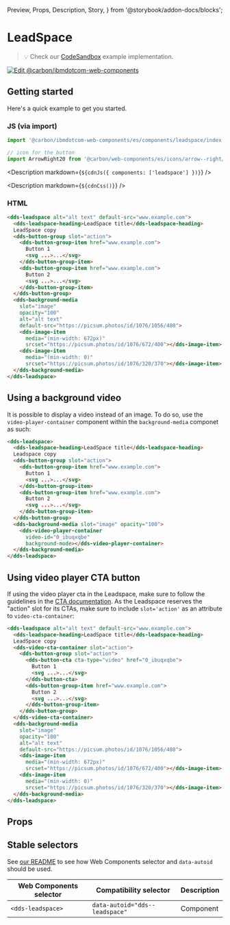   Preview,
  Props,
  Description,
  Story,
} from '@storybook/addon-docs/blocks';

# LeadSpace

> 💡 Check our
> [CodeSandbox](https://githubbox.com/carbon-design-system/carbon-for-ibm-dotcom/tree/v1/packages/web-components/examples/codesandbox/components/leadspace)
> example implementation.

[![Edit @carbon/ibmdotcom-web-components](https://codesandbox.io/static/img/play-codesandbox.svg)](https://githubbox.com/carbon-design-system/carbon-for-ibm-dotcom/tree/v1/packages/web-components/examples/codesandbox/components/leadspace)

## Getting started

Here's a quick example to get you started.

### JS (via import)

```javascript
import '@carbon/ibmdotcom-web-components/es/components/leadspace/index.js';

// icon for the button
import ArrowRight20 from '@carbon/web-components/es/icons/arrow--right/20.js';
```

<Description markdown={`${cdnJs({ components: ['leadspace'] })}`} />

<Description markdown={`${cdnCss()}`} />

### HTML

```html
<dds-leadspace alt="alt text" default-src="www.example.com">
  <dds-leadspace-heading>LeadSpace title</dds-leadspace-heading>
  LeadSpace copy
  <dds-button-group slot="action">
    <dds-button-group-item href="www.example.com">
      Button 1
      <svg ...>...</svg>
    </dds-button-group-item>
    <dds-button-group-item href="www.example.com">
      Button 2
      <svg ...>...</svg>
    </dds-button-group-item>
  </dds-button-group>
  <dds-background-media
    slot="image"
    opacity="100"
    alt="alt text"
    default-src="https://picsum.photos/id/1076/1056/480">
    <dds-image-item
      media="(min-width: 672px)"
      srcset="https://picsum.photos/id/1076/672/400"></dds-image-item>
    <dds-image-item
      media="(min-width: 0)"
      srcset="https://picsum.photos/id/1076/320/370"></dds-image-item>
  </dds-background-media>
</dds-leadspace>
```

## Using a background video

It is possible to display a video instead of an image. To do so, use the
`video-player-container` component within the `background-media` componet as
such:

```html
<dds-leadspace>
  <dds-leadspace-heading>LeadSpace title</dds-leadspace-heading>
  Leadspace copy
  <dds-button-group slot="action">
    <dds-button-group-item href="www.example.com">
      Button 1
      <svg ...>...</svg>
    </dds-button-group-item>
    <dds-button-group-item href="www.example.com">
      Button 2
      <svg ...>...</svg>
    </dds-button-group-item>
  </dds-button-group>
  <dds-background-media slot="image" opacity="100">
    <dds-video-player-container
      video-id="0_ibuqxqbe"
      background-mode></dds-video-player-container>
  </dds-background-media>
</dds-leadspace>
```

## Using video player CTA button

If using the video player cta in the Leadspace, make sure to follow the
guidelines in the
[CTA documentation](/?path=/docs/components-cta--text#using-a-video-player). As
the Leadspace reserves the "action" slot for its CTAs, make sure to include
`slot='action'` as an attribute to `video-cta-container`:

```html
<dds-leadspace alt="alt text" default-src="www.example.com">
  <dds-leadspace-heading>LeadSpace title</dds-leadspace-heading>
  LeadSpace copy
  <dds-video-cta-container slot="action">
    <dds-button-group slot="action">
      <dds-button-cta cta-type="video" href="0_ibuqxqbe">
        Button 1
        <svg ...>...</svg>
      </dds-button-cta>
      <dds-button-group-item href="www.example.com">
        Button 2
        <svg ...>...</svg>
      </dds-button-group-item>
    </dds-button-group>
  </dds-video-cta-container>
  <dds-background-media
    slot="image"
    opacity="100"
    alt="alt text"
    default-src="https://picsum.photos/id/1076/1056/480">
    <dds-image-item
      media="(min-width: 672px)"
      srcset="https://picsum.photos/id/1076/672/400"></dds-image-item>
    <dds-image-item
      media="(min-width: 0)"
      srcset="https://picsum.photos/id/1076/320/370"></dds-image-item>
  </dds-background-media>
</dds-leadspace>
```

## Props

<Props of="dds-leadspace" />

## Stable selectors

See
[our README](https://github.com/carbon-design-system/carbon-for-ibm-dotcom/tree/v1/packages/web-components#stable-selectors-for-analytics-and-integratione2e-testing-in-web-components)
to see how Web Components selector and `data-autoid` should be used.

| Web Components selector | Compatibility selector         | Description |
| ----------------------- | ------------------------------ | ----------- |
| `<dds-leadspace>`       | `data-autoid="dds--leadspace"` | Component   |

<Description markdown={contributing} />
